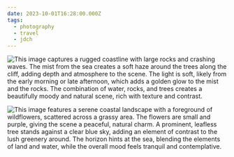 ```yaml
---
date: 2023-10-01T16:28:00.000Z
tags:
  - photography
  - travel
  - jdch
---
```

![This image captures a rugged coastline with large rocks and crashing waves. The mist from the sea creates a soft haze around the trees along the cliff, adding depth and atmosphere to the scene. The light is soft, likely from the early morning or late afternoon, which adds a golden glow to the mist and the rocks. The combination of water, rocks, and trees creates a beautifully moody and natural scene, rich with texture and contrast.](/assets/photos/20231001-IMG_6688.jpg)

![This image features a serene coastal landscape with a foreground of wildflowers, scattered across a grassy area. The flowers are small and purple, giving the scene a peaceful, natural charm. A prominent, leafless tree stands against a clear blue sky, adding an element of contrast to the lush greenery around. The horizon hints at the sea, blending the elements of land and water, while the overall mood feels tranquil and contemplative.](/assets/photos/20231001-IMG_6679.jpg)
